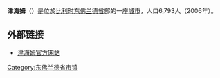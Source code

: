 {{Unreferenced|time=2018-08-11T13:01:57+00:00}}
'''津海姆'''（{{lang-nl|Zingem}}）是位於[[比利时|比利时]][[东佛兰德省|东佛兰德省]]部的一座[[城市|城市]]，人口6,793人（2006年）。

==外部链接==
*[http://www.zingem.be/ 津海姆官方网站] {{Wayback|url=http://www.zingem.be/ |date=20201129190200 }}

{{东佛兰德省市区}}

{{DEFAULTSORT:Zingem}}
{{Belgium-geo-stub}}

[[Category:东佛兰德省市镇|Category:东佛兰德省市镇]]